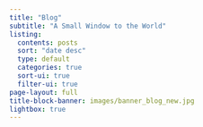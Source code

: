 ```yaml
---
title: "Blog"
subtitle: "A Small Window to the World"
listing:
  contents: posts
  sort: "date desc"
  type: default
  categories: true
  sort-ui: true
  filter-ui: true
page-layout: full
title-block-banner: images/banner_blog_new.jpg
lightbox: true
---
```

